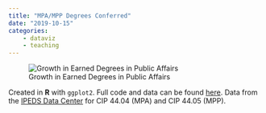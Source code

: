 ```yaml
---
title: "MPA/MPP Degrees Conferred"
date: "2019-10-15"
categories:
    - dataviz
    - teaching
---
```


::: {.column-page}
![Growth in Earned Degrees in Public Affairs](../../files/img/mpampp.png){fig-align="center"}
:::


Created in **R** with `ggplot2`. Full code and data can be found [here](https://github.com/cbgoodman/ipeds-pa). Data from the [IPEDS Data Center](https://nces.ed.gov/ipeds/use-the-data) for CIP 44.04 (MPA) and CIP 44.05 (MPP).
